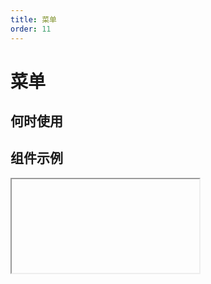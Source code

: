 ```yaml
---
title: 菜单
order: 11
---
```


# 菜单


## 何时使用

## 组件示例

<Iframe url="https://pre-yida-performance3.alibaba-inc.com/developer/menu-v2?isRenderNav=false" />

## 组件属性

| 参数                | 说明                                                         | 类型         | 默认值     |
| :------------------ | :----------------------------------------------------------- | :----------- | :--------- |
| onItemClick         | 点击菜单项触发的回调函数  **签名**: Function(key: String, item: Object, event: Object) => void **参数**: *key*: {String} 点击的菜单项的 key 值 *item*: {Object} 点击的菜单项对象 *event*: {Object} 点击的事件对象 | Function     | () => {}   |
| defaultOpenKeys     | 初始打开的子菜单的 key 值                                    | String/Array | []         |
| onOpen              | 打开或关闭子菜单触发的回调函数  **签名**: Function(key: String, extra: Object) => void **参数**: *key*: {String} 打开的所有子菜单的 key 值 *extra*: {Object} 额外参数 *extra.key*: {String} 当前操作子菜单的 key 值 *extra.open*: {Boolean} 是否是打开 | Function     | () => {}   |
| mode                | 子菜单打开的模式  **可选值**: 'inline', 'popup'              | Enum         | 'inline'   |
| triggerType         | 子菜单打开的触发行为  **可选值**: 'click', 'hover'           | Enum         | 'click'    |
| openMode            | 展开内连子菜单的模式，同时可以展开一个子菜单还是多个子菜单，该属性仅在 mode 为 inline 时生效  **可选值**: 'single', 'multiple' | Enum         | 'multiple' |
| defaultSelectedKeys | 初始选中菜单项的 key 值                                      | String/Array | []         |
| onSelect            | 选中或取消选中菜单项触发的回调函数  **签名**: Function(selectedKeys: Array, item: Object, extra: Object) => void **参数**: *selectedKeys*: {Array} 选中的所有菜单项的值 *item*: {Object} 选中或取消选中的菜单项 *extra*: {Object} 额外参数 *extra.select*: {Boolean} 是否是选中 *extra.key*: {Array} 菜单项的 key *extra.label*: {Object} 菜单项的文本 *extra.keyPath*: {Array} 菜单项 key 的路径 | Function     | () => {}   |
| selectMode          | 选中模式，单选还是多选，默认无值，不可选  **可选值**: 'single', 'multiple' | Enum         | -          |
| direction           | 菜单第一层展示方向  **可选值**: 'ver', 'hoz'                 | Enum         | 'ver'      |
| header              | 自定义菜单头部                                               | ReactNode    | -          |
| footer              | 自定义菜单尾部                                               | ReactNode    | -          |
| autoFocus           | 是否自动获得焦点  
